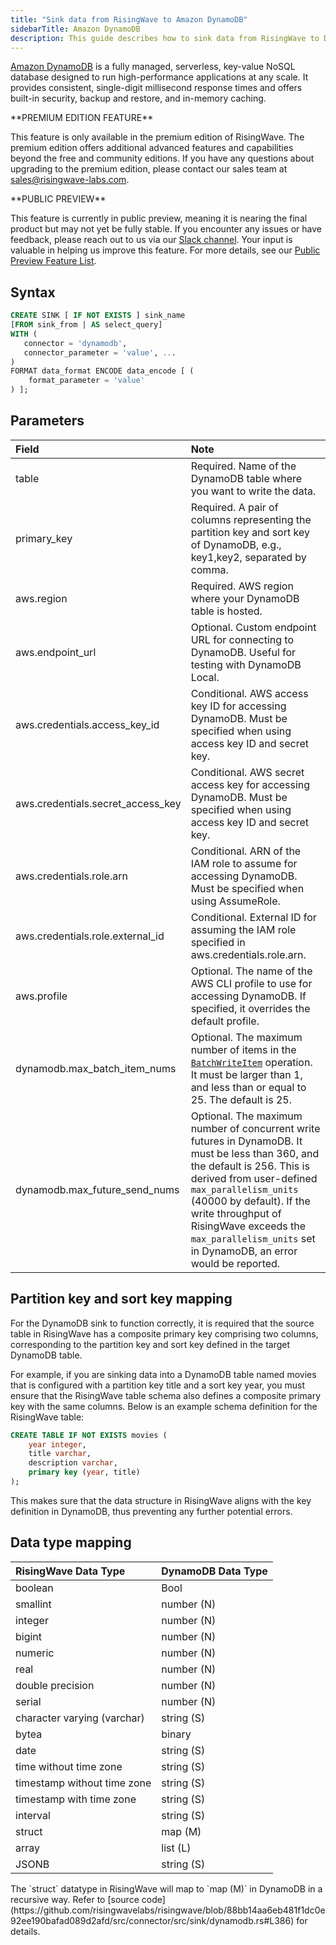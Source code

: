 ```yaml
---
title: "Sink data from RisingWave to Amazon DynamoDB"
sidebarTitle: Amazon DynamoDB
description: This guide describes how to sink data from RisingWave to DynamoDB using the DynamoDB sink connector in RisingWave.
---
```


[Amazon DynamoDB](https://aws.amazon.com/dynamodb/) is a fully managed, serverless, key-value NoSQL database designed to run high-performance applications at any scale. It provides consistent, single-digit millisecond response times and offers built-in security, backup and restore, and in-memory caching.

<Tip>
**PREMIUM EDITION FEATURE**

This feature is only available in the premium edition of RisingWave. The premium edition offers additional advanced features and capabilities beyond the free and community editions. If you have any questions about upgrading to the premium edition, please contact our sales team at [sales@risingwave-labs.com](mailto:sales@risingwave-labs.com).
</Tip>

<Note>
**PUBLIC PREVIEW**

This feature is currently in public preview, meaning it is nearing the final product but may not yet be fully stable. If you encounter any issues or have feedback, please reach out to us via our [Slack channel](https://www.risingwave.com/slack). Your input is valuable in helping us improve this feature. For more details, see our [Public Preview Feature List](/changelog/product-lifecycle#features-in-the-public-preview-stage).
</Note>

## Syntax

```sql
CREATE SINK [ IF NOT EXISTS ] sink_name
[FROM sink_from | AS select_query]
WITH (
   connector = 'dynamodb',
   connector_parameter = 'value', ...
)
FORMAT data_format ENCODE data_encode [ (
    format_parameter = 'value'
) ];

```

## Parameters

| Field                               | Note                                                                                                                                                             |
| :---------------------------------- | :--------------------------------------------------------------------------------------------------------------------------------------------------------------- |
| table                               | Required. Name of the DynamoDB table where you want to write the data.                                                                                           |
| primary\_key                        | Required. A pair of columns representing the partition key and sort key of DynamoDB, e.g., key1,key2, separated by comma.                                        |
| aws.region                          | Required. AWS region where your DynamoDB table is hosted.                                                                                                        |
| aws.endpoint\_url                   | Optional. Custom endpoint URL for connecting to DynamoDB. Useful for testing with DynamoDB Local.                                                                |
| aws.credentials.access\_key\_id     | Conditional. AWS access key ID for accessing DynamoDB. Must be specified when using access key ID and secret key.                                                |
| aws.credentials.secret\_access\_key | Conditional. AWS secret access key for accessing DynamoDB. Must be specified when using access key ID and secret key.                                            |
| aws.credentials.role.arn            | Conditional. ARN of the IAM role to assume for accessing DynamoDB. Must be specified when using AssumeRole.                                                      |
| aws.credentials.role.external\_id   | Conditional. External ID for assuming the IAM role specified in aws.credentials.role.arn.                                                                        |
| aws.profile                         | Optional. The name of the AWS CLI profile to use for accessing DynamoDB. If specified, it overrides the default profile.                                         |
| dynamodb.max\_batch\_item\_nums  | Optional. The maximum number of items in the [`BatchWriteItem`](https://docs.aws.amazon.com/amazondynamodb/latest/APIReference/API_BatchWriteItem.html) operation. It must be larger than 1, and less than or equal to 25. The default is 25.                           |
| dynamodb.max\_future\_send\_nums   | Optional. The maximum number of concurrent write futures in DynamoDB. It must be less than 360, and the default is 256. This is derived from user-defined `max_parallelism_units` (40000 by default). If the write throughput of RisingWave exceeds the `max_parallelism_units` set in DynamoDB, an error would be reported.                              |

## Partition key and sort key mapping

For the DynamoDB sink to function correctly, it is required that the source table in RisingWave has a composite primary key comprising two columns, corresponding to the partition key and sort key defined in the target DynamoDB table.

For example, if you are sinking data into a DynamoDB table named movies that is configured with a partition key title and a sort key year, you must ensure that the RisingWave table schema also defines a composite primary key with the same columns. Below is an example schema definition for the RisingWave table:

```sql
CREATE TABLE IF NOT EXISTS movies (
    year integer,
    title varchar,
    description varchar,
    primary key (year, title)
);
```

This makes sure that the data structure in RisingWave aligns with the key definition in DynamoDB, thus preventing any further potential errors.

## Data type mapping

| RisingWave Data Type        | DynamoDB Data Type |
| :-------------------------- | :----------------- |
| boolean                     | Bool               |
| smallint                    | number (N)         |
| integer                     | number (N)         |
| bigint                      | number (N)         |
| numeric                     | number (N)         |
| real                        | number (N)         |
| double precision            | number (N)         |
| serial                      | number (N)         |
| character varying (varchar) | string (S)         |
| bytea                       | binary             |
| date                        | string (S)         |
| time without time zone      | string (S)         |
| timestamp without time zone | string (S)         |
| timestamp with time zone    | string (S)         |
| interval                    | string (S)         |
| struct                      | map (M)            |
| array                       | list (L)           |
| JSONB                       | string (S)         |

<Note>
The `struct` datatype in RisingWave will map to `map (M)` in DynamoDB in a recursive way. Refer to [source code](https://github.com/risingwavelabs/risingwave/blob/88bb14aa6eb481f1dc0e92ee190bafad089d2afd/src/connector/src/sink/dynamodb.rs#L386) for details.
</Note>
